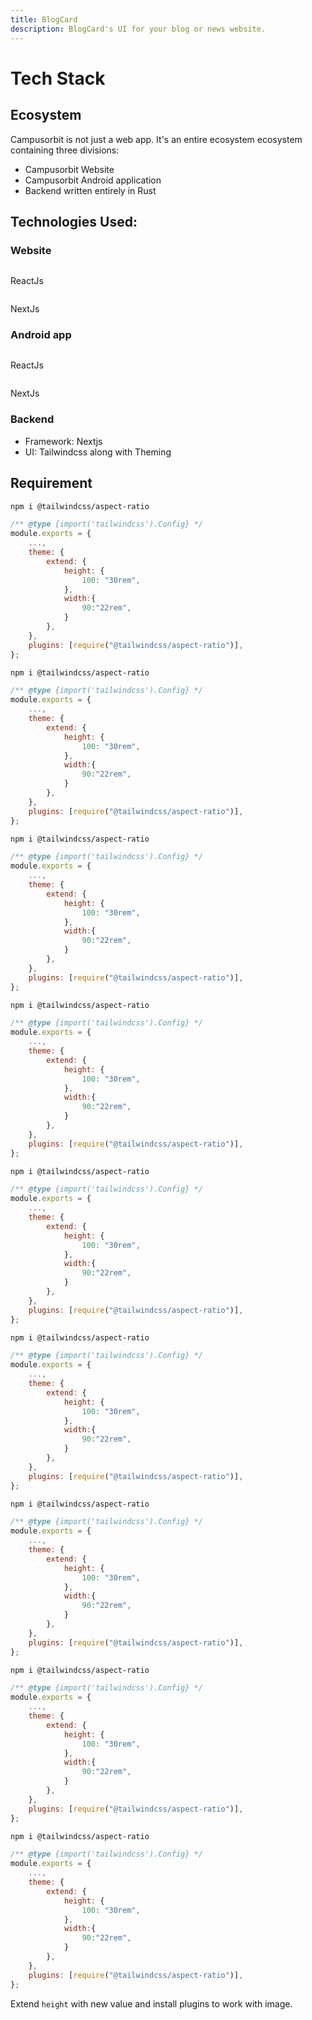```yaml
---
title: BlogCard
description: BlogCard's UI for your blog or news website.
---
```



# Tech Stack

## Ecosystem

Campusorbit is not just a web app. It's an entire ecosystem ecosystem containing three divisions:

- Campusorbit Website
- Campusorbit Android application
- Backend written entirely in Rust

## Technologies Used:

### Website

<div className="flex flex-wrap gap-4">
  <div>
    <Image src="/tech/react.svg" alt="" height={75} width={75} />
    <p className="text-center">ReactJs</p>
  </div>
  <div>
    <Image src="/tech/nextjs.svg" alt="" height={75} width={75} />
    <p className="text-center">NextJs</p>
  </div>
</div>

### Android app

<div className="flex flex-wrap gap-4">
  <div>
    <Image src="/tech/flutter.svg" alt="" height={75} width={75} />
    <p className="text-center">ReactJs</p>
  </div>
  <div>
    <Image src="/tech/dart.svg" alt="" height={75} width={75} />
    <p className="text-center">NextJs</p>
  </div>
</div>

### Backend

- Framework: Nextjs
- UI: Tailwindcss along with Theming

## Requirement

```sh copy
npm i @tailwindcss/aspect-ratio
```

```js filename="tailwind.config.js" copy
/** @type {import('tailwindcss').Config} */
module.exports = {
	...,
	theme: {
		extend: {
			height: {
				100: "30rem",
			},
			width:{
				90:"22rem",
			}
		},
	},
	plugins: [require("@tailwindcss/aspect-ratio")],
};
```

```sh copy
npm i @tailwindcss/aspect-ratio
```

```js filename="tailwind.config.js" copy
/** @type {import('tailwindcss').Config} */
module.exports = {
	...,
	theme: {
		extend: {
			height: {
				100: "30rem",
			},
			width:{
				90:"22rem",
			}
		},
	},
	plugins: [require("@tailwindcss/aspect-ratio")],
};
```

```sh copy
npm i @tailwindcss/aspect-ratio
```

```js filename="tailwind.config.js" copy
/** @type {import('tailwindcss').Config} */
module.exports = {
	...,
	theme: {
		extend: {
			height: {
				100: "30rem",
			},
			width:{
				90:"22rem",
			}
		},
	},
	plugins: [require("@tailwindcss/aspect-ratio")],
};
```

```sh copy
npm i @tailwindcss/aspect-ratio
```

```js filename="tailwind.config.js" copy
/** @type {import('tailwindcss').Config} */
module.exports = {
	...,
	theme: {
		extend: {
			height: {
				100: "30rem",
			},
			width:{
				90:"22rem",
			}
		},
	},
	plugins: [require("@tailwindcss/aspect-ratio")],
};
```

```sh copy
npm i @tailwindcss/aspect-ratio
```

```js filename="tailwind.config.js" copy
/** @type {import('tailwindcss').Config} */
module.exports = {
	...,
	theme: {
		extend: {
			height: {
				100: "30rem",
			},
			width:{
				90:"22rem",
			}
		},
	},
	plugins: [require("@tailwindcss/aspect-ratio")],
};
```

```sh copy
npm i @tailwindcss/aspect-ratio
```

```js filename="tailwind.config.js" copy
/** @type {import('tailwindcss').Config} */
module.exports = {
	...,
	theme: {
		extend: {
			height: {
				100: "30rem",
			},
			width:{
				90:"22rem",
			}
		},
	},
	plugins: [require("@tailwindcss/aspect-ratio")],
};
```

```sh copy
npm i @tailwindcss/aspect-ratio
```

```js filename="tailwind.config.js" copy
/** @type {import('tailwindcss').Config} */
module.exports = {
	...,
	theme: {
		extend: {
			height: {
				100: "30rem",
			},
			width:{
				90:"22rem",
			}
		},
	},
	plugins: [require("@tailwindcss/aspect-ratio")],
};
```

```sh copy
npm i @tailwindcss/aspect-ratio
```

```js filename="tailwind.config.js" copy
/** @type {import('tailwindcss').Config} */
module.exports = {
	...,
	theme: {
		extend: {
			height: {
				100: "30rem",
			},
			width:{
				90:"22rem",
			}
		},
	},
	plugins: [require("@tailwindcss/aspect-ratio")],
};
```

```sh copy
npm i @tailwindcss/aspect-ratio
```

```js filename="tailwind.config.js" copy
/** @type {import('tailwindcss').Config} */
module.exports = {
	...,
	theme: {
		extend: {
			height: {
				100: "30rem",
			},
			width:{
				90:"22rem",
			}
		},
	},
	plugins: [require("@tailwindcss/aspect-ratio")],
};
```

Extend `height` with new value and install plugins to work with image.
